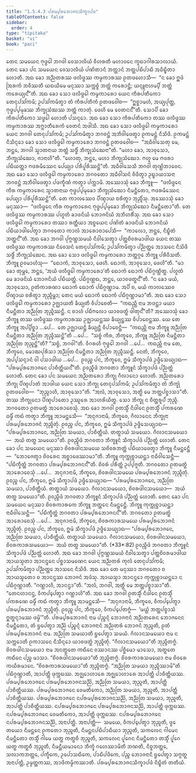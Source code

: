```yaml
---
title: "1.5.4.3 ᨸᩁᨾ᩠ᨸᩁᨽᩮᩣᨩᨶᩈᩥᨠ᩠ᨡᩣᨸᨴ"
tableOfContents: false
sidebar:
  order: 4
type: "tipitaka"
basket: "vi"
book: "paci"
---
```



<DynamicBreadcrumb />

<Division number="221" book="paci">

<Paragraph number="716" book="paci">
ᨲᩮᨶ ᩈᨾᨿᩮᨶ ᨻᩩᨴ᩠ᨵᩮᩤ ᨽᨣᩅᩤ ᩅᩮᩈᩣᩃᩥᨿᩴ ᩅᩥᩉᩁᨲᩥ ᨾᩉᩣᩅᨶᩮ ᨠᩪᨭᩣᨣᩤᩁᩈᩣᩃᩣᨿᩴ. ᨲᩮᨶ ᨡᩮᩣ ᨸᨶ ᩈᨾᨿᩮᨶ ᩅᩮᩈᩣᩃᩥᨿᩴ ᨸᨱᩦᨲᩣᨶᩴ ᨽᨲ᩠ᨲᩣᨶᩴ ᨽᨲ᩠ᨲᨸᨭᩥᨸᩣᨭᩥ ᩋᨵᩥᨭ᩠ᨮᩥᨲᩣ ᩉᩮᩣᨲᩥ. ᩋᨳ ᨡᩮᩣ ᩋᨬ᩠ᨬᨲᩁᩔ ᨴᩃᩥᨴ᩠ᨴᩔ ᨠᨾ᩠ᨾᨠᩣᩁᩔ ᩑᨲᨴᩉᩮᩣᩈᩥ—  “ᨶ ᨡᩮᩣ ᩍᨴᩴ ᩒᩁᨠᩴ ᨽᩅᩥᩔᨲᩥ ᨿᨳᨿᩥᨾᩮ ᨾᨶᩩᩔᩣ ᩈᨠ᩠ᨠᨧ᩠ᨧᩴ ᨽᨲ᩠ᨲᩴ ᨠᩁᩮᩣᨶ᩠ᨲᩥ; ᨿᨶ᩠ᨶᩪᨶᩣᩉᨾ᩠ᨸᩥ ᨽᨲ᩠ᨲᩴ ᨠᩁᩮᨿ᩠ᨿᨶ᩺”ᨲᩥ. ᩋᨳ ᨡᩮᩣ ᩈᩮᩣ ᨴᩃᩥᨴ᩠ᨴᩮᩤ ᨠᨾ᩠ᨾᨠᩣᩁᩮᩣ ᨿᩮᨶ ᨠᩥᩁᨸᨲᩥᨠᩮᩣ ᨲᩮᨶᩩᨸᩈᩘᨠᨾᩥ; ᩏᨸᩈᩘᨠᨾᩥᨲ᩠ᩅᩣ ᨲᩴ ᨠᩥᩁᨸᨲᩥᨠᩴ ᩑᨲᨴᩅᩮᩤᨧ—  “ᩍᨧ᩠ᨨᩣᨾᩉᩴ, ᩋᨿ᩠ᨿᨸᩩᨲ᩠ᨲ, ᨻᩩᨴ᩠ᨵᨸ᩠ᨸᨾᩩᨡᩔ ᨽᩥᨠ᩠ᨡᩩᩈᩴᨥᩔ ᨽᨲ᩠ᨲᩴ ᨠᩣᨲᩩᩴ. ᨴᩮᩉᩥ ᨾᩮ ᩅᩮᨲᨶᨶ᩺”ᨲᩥ. ᩈᩮᩣᨸᩥ ᨡᩮᩣ ᨠᩥᩁᨸᨲᩥᨠᩮᩣ ᩈᨴ᩠ᨵᩮᩤ ᩉᩮᩣᨲᩥ ᨸᩈᨶ᩠ᨶᩮᩣ. ᩋᨳ ᨡᩮᩣ ᩈᩮᩣ ᨠᩥᩁᨸᨲᩥᨠᩮᩣ ᨲᩔ ᨴᩃᩥᨴ᩠ᨴᩔ ᨠᨾ᩠ᨾᨠᩣᩁᩔ ᩋᨻ᩠ᨽᩣᨲᩥᩁᩮᨠᩴ ᩅᩮᨲᨶᩴ ᩋᨴᩤᩈᩥ. ᩋᨳ ᨡᩮᩣ ᩈᩮᩣ ᨴᩃᩥᨴ᩠ᨴᩮᩤ ᨠᨾ᩠ᨾᨠᩣᩁᩮᩣ ᨿᩮᨶ ᨽᨣᩅᩤ ᨲᩮᨶᩩᨸᩈᩘᨠᨾᩥ; ᩏᨸᩈᩘᨠᨾᩥᨲ᩠ᩅᩣ ᨽᨣᩅᨶ᩠ᨲᩴ ᩋᨽᩥᩅᩤᨴᩮᨲ᩠ᩅᩣ ᩑᨠᨾᨶ᩠ᨲᩴ ᨶᩥᩈᩦᨴᩥ. ᩑᨠᨾᨶ᩠ᨲᩴ ᨶᩥᩈᩥᨶ᩠ᨶᩮᩣ ᨡᩮᩣ ᩈᩮᩣ ᨴᩃᩥᨴ᩠ᨴᩮᩤ ᨠᨾ᩠ᨾᨠᩣᩁᩮᩣ ᨽᨣᩅᨶ᩠ᨲᩴ ᩑᨲᨴᩅᩮᩤᨧ—  “ᩋᨵᩥᩅᩤᩈᩮᨲᩩ ᨾᩮ, ᨽᨶ᩠ᨲᩮ, ᨽᨣᩅᩤ ᩈ᩠ᩅᩣᨲᨶᩣᨿ ᨽᨲ᩠ᨲᩴ ᩈᨴ᩠ᨵᩥᩴ ᨽᩥᨠ᩠ᨡᩩᩈᩴᨥᩮᨶᩣ”ᨲᩥ. “ᨾᩉᩣ ᨡᩮᩣ, ᩋᩣᩅᩩᩈᩮᩣ, ᨽᩥᨠ᩠ᨡᩩᩈᩴᨥᩮᩣ, ᨩᩣᨶᩣᩉᩦ”ᨲᩥ. “ᩉᩮᩣᨲᩩ, ᨽᨶ᩠ᨲᩮ, ᨾᩉᩣ ᨽᩥᨠ᩠ᨡᩩᩈᩴᨥᩮᩣ. ᨻᩉᩪ ᨾᩮ ᨻᨴᩁᩣ ᨸᨭᩥᨿᨲ᩠ᨲᩣ ᨻᨴᩁᨾᩥᩔᩮᨶ ᨸᩮᨿ᩠ᨿᩣ ᨸᩁᩥᨸᩪᩁᩥᩔᨶ᩠ᨲᩦ”ᨲᩥ. ᩋᨵᩥᩅᩤᩈᩮᩈᩥ ᨽᨣᩅᩤ ᨲᩩᨱ᩠ᩉᩦᨽᩣᩅᩮᨶ.
</Paragraph>

<Paragraph number="717" book="paci">
ᩋᨳ ᨡᩮᩣ ᩈᩮᩣ ᨴᩃᩥᨴ᩠ᨴᩮᩤ ᨠᨾ᩠ᨾᨠᩣᩁᩮᩣ ᨽᨣᩅᨲᩮᩣ ᩋᨵᩥᩅᩤᩈᨶᩴ ᩅᩥᨴᩥᨲ᩠ᩅᩣ ᩏᨭ᩠ᨮᩣᨿᩣᩈᨶᩣ ᨽᨣᩅᨶ᩠ᨲᩴ ᩋᨽᩥᩅᩤᨴᩮᨲ᩠ᩅᩣ ᨸᨴᨠ᩠ᨡᩥᨱᩴ ᨠᨲ᩠ᩅᩣ ᨸᨠ᩠ᨠᩣᨾᩥ. ᩋᩔᩮᩣᩈᩩᩴ ᨡᩮᩣ ᨽᩥᨠ᩠ᨡᩪ—  “ᨴᩃᩥᨴ᩠ᨴᩮᨶ ᨠᩥᩁ ᨠᨾ᩠ᨾᨠᩣᩁᩮᨶ ᩈ᩠ᩅᩣᨲᨶᩣᨿ ᨻᩩᨴ᩠ᨵᨸ᩠ᨸᨾᩩᨡᩮᩣ ᨽᩥᨠ᩠ᨡᩩᩈᩴᨥᩮᩣ ᨶᩥᨾᨶ᩠ᨲᩥᨲᩮᩣ, ᨻᨴᩁᨾᩥᩔᩮᨶ ᨸᩮᨿ᩠ᨿᩣ ᨸᩁᩥᨸᩪᩁᩥᩔᨶ᩠ᨲᩦ”ᨲᩥ. ᨲᩮ ᨠᩣᩃᩔᩮᩅ ᨸᩥᨱ᩠ᨯᩣᨿ ᨧᩁᩥᨲ᩠ᩅᩣ ᨽᩩᨬ᩠ᨩᩥᩴᩈᩩ. ᩋᩔᩮᩣᩈᩩᩴ ᨡᩮᩣ ᨾᨶᩩᩔᩣ—  “ᨴᩃᩥᨴ᩠ᨴᩮᨶ ᨠᩥᩁ ᨠᨾ᩠ᨾᨠᩣᩁᩮᨶ ᨻᩩᨴ᩠ᨵᨸ᩠ᨸᨾᩩᨡᩮᩣ ᨽᩥᨠ᩠ᨡᩩᩈᩴᨥᩮᩣ ᨶᩥᨾᨶ᩠ᨲᩥᨲᩮᩣ”ᨲᩥ. ᨲᩮ ᨴᩃᩥᨴ᩠ᨴᩔ ᨠᨾ᩠ᨾᨠᩣᩁᩔ ᨸᩉᩪᨲᩴ ᨡᩣᨴᨶᩦᨿᩴ ᨽᩮᩣᨩᨶᩦᨿᩴ ᩋᨽᩥᩉᩁᩥᩴᩈᩩ. ᩋᨳ ᨡᩮᩣ ᩈᩮᩣ ᨴᩃᩥᨴ᩠ᨴᩮᩤ ᨠᨾ᩠ᨾᨠᩣᩁᩮᩣ ᨲᩔᩣ ᩁᨲ᩠ᨲᩥᨿᩣ ᩋᨧ᩠ᨧᨿᩮᨶ ᨸᨱᩦᨲᩴ ᨡᩣᨴᨶᩦᨿᩴ ᨽᩮᩣᨩᨶᩦᨿᩴ ᨸᨭᩥᨿᩣᨴᩤᨸᩮᨲ᩠ᩅᩣ ᨽᨣᩅᨲᩮᩣ ᨠᩣᩃᩴ ᩋᩣᩁᩮᩣᨧᩣᨸᩮᩈᩥ—  “ᨠᩣᩃᩮᩣ, ᨽᨶ᩠ᨲᩮ, ᨶᩥᨭ᩠ᨮᩥᨲᩴ ᨽᨲ᩠ᨲᨶ᩺”ᨲᩥ.
</Paragraph>

<Paragraph number="718" book="paci">
ᩋᨳ ᨡᩮᩣ ᨽᨣᩅᩤ ᨸᩩᨻ᩠ᨻᨱ᩠ᩉᩈᨾᨿᩴ ᨶᩥᩅᩤᩈᩮᨲ᩠ᩅᩣ ᨸᨲ᩠ᨲᨧᩦᩅᩁᨾᩣᨴᩤᨿ ᨿᩮᨶ ᨲᩔ ᨴᩃᩥᨴ᩠ᨴᩔ ᨠᨾ᩠ᨾᨠᩣᩁᩔ ᨶᩥᩅᩮᩈᨶᩴ ᨲᩮᨶᩩᨸᩈᩘᨠᨾᩥ; ᩏᨸᩈᩘᨠᨾᩥᨲ᩠ᩅᩣ ᨸᨬ᩠ᨬᨲ᩠ᨲᩮ ᩋᩣᩈᨶᩮ ᨶᩥᩈᩦᨴᩥ ᩈᨴ᩠ᨵᩥᩴ ᨽᩥᨠ᩠ᨡᩩᩈᩴᨥᩮᨶ. ᩋᨳ ᨡᩮᩣ ᩈᩮᩣ ᨴᩃᩥᨴ᩠ᨴᩮᩤ ᨠᨾ᩠ᨾᨠᩣᩁᩮᩣ ᨽᨲ᩠ᨲᨣ᩠ᨣᩮ ᨽᩥᨠ᩠ᨡᩪ ᨸᩁᩥᩅᩥᩈᨲᩥ. ᨽᩥᨠ᩠ᨡᩪ ᩑᩅᨾᩣᩉᩴᩈᩩ—  “ᨳᩮᩣᨠᩴ, ᩋᩣᩅᩩᩈᩮᩣ, ᨴᩮᩉᩥ. ᨳᩮᩣᨠᩴ, ᩋᩣᩅᩩᩈᩮᩣ, ᨴᩮᩉᩦ”ᨲᩥ. “ᨾᩣ ᨡᩮᩣ ᨲᩩᨾ᩠ᩉᩮ, ᨽᨶ᩠ᨲᩮ, ‘ᩋᨿᩴ ᨴᩃᩥᨴ᩠ᨴᩮᩤ ᨠᨾ᩠ᨾᨠᩣᩁᩮᩣ’ᨲᩥ ᨳᩮᩣᨠᩴ ᨳᩮᩣᨠᩴ ᨸᨭᩥᨣ᩠ᨣᨱ᩠ᩉᩥᨲ᩠ᨳ. ᨸᩉᩪᨲᩴ ᨾᩮ ᨡᩣᨴᨶᩦᨿᩴ ᨽᩮᩣᨩᨶᩦᨿᩴ ᨸᨭᩥᨿᨲ᩠ᨲᩴ. ᨸᨭᩥᨣ᩠ᨣᨱ᩠ᩉᨳ, ᨽᨶ᩠ᨲᩮ, ᨿᩣᩅᨴᨲ᩠ᨳᨶ᩺”ᨲᩥ. “ᨶ ᨡᩮᩣ ᨾᨿᩴ, ᩋᩣᩅᩩᩈᩮᩣ, ᩑᨲᩴᨠᩣᩁᨱᩣ ᨳᩮᩣᨠᩴ ᨳᩮᩣᨠᩴ ᨸᨭᩥᨣ᩠ᨣᨱ᩠ᩉᩣᨾ. ᩋᨸᩥ ᨧ, ᨾᨿᩴ ᨠᩣᩃᩔᩮᩅ ᨸᩥᨱ᩠ᨯᩣᨿ ᨧᩁᩥᨲ᩠ᩅᩣ ᨽᩩᨬ᩠ᨩᩥᨾ᩠ᩉᩣ; ᨲᩮᨶ ᨾᨿᩴ ᨳᩮᩣᨠᩴ ᨳᩮᩣᨠᩴ ᨸᨭᩥᨣ᩠ᨣᨱ᩠ᩉᩣᨾᩣ”ᨲᩥ.
</Paragraph>

<Paragraph number="719" book="paci">
ᩋᨳ ᨡᩮᩣ ᩈᩮᩣ ᨴᩃᩥᨴ᩠ᨴᩮᩤ ᨠᨾ᩠ᨾᨠᩣᩁᩮᩣ ᩏᨩ᩠ᨫᩣᨿᨲᩥ ᨡᩥᨿ᩠ᨿᨲᩥ ᩅᩥᨸᩣᨧᩮᨲᩥ—  “ᨠᨳᨬ᩠ᩉᩥ ᨶᩣᨾ ᨽᨴᨶ᩠ᨲᩣ ᨾᨿᩣ ᨶᩥᨾᨶ᩠ᨲᩥᨲᩣ ᩋᨬ᩠ᨬᨲᩕ ᨽᩩᨬ᩠ᨩᩥᩔᨶ᩠ᨲᩥ. ᨶ ᨧᩣᩉᩴ ᨸᨭᩥᨻᩃᩮᩣ ᨿᩣᩅᨴᨲ᩠ᨳᩴ ᨴᩤᨲᩩᨶ᩺”ᨲᩥ?
</Paragraph>

<Paragraph number="720" book="paci">
ᩋᩔᩮᩣᩈᩩᩴ ᨡᩮᩣ ᨽᩥᨠ᩠ᨡᩪ ᨲᩔ ᨴᩃᩥᨴ᩠ᨴᩔ ᨠᨾ᩠ᨾᨠᩣᩁᩔ ᩏᨩ᩠ᨫᩣᨿᨶ᩠ᨲᩔ ᨡᩥᨿ᩠ᨿᨶ᩠ᨲᩔ ᩅᩥᨸᩣᨧᩮᨶ᩠ᨲᩔ. ᨿᩮ ᨲᩮ ᨽᩥᨠ᩠ᨡᩪ ᩋᨸ᩠ᨸᩥᨧ᩠ᨨᩣ …ᨸᩮ…  ᨲᩮ ᩏᨩ᩠ᨫᩣᨿᨶ᩠ᨲᩥ ᨡᩥᨿ᩠ᨿᨶ᩠ᨲᩥ ᩅᩥᨸᩣᨧᩮᨶ᩠ᨲᩥ—  “ᨠᨳᨬ᩠ᩉᩥ ᨶᩣᨾ ᨽᩥᨠ᩠ᨡᩪ ᩋᨬ᩠ᨬᨲᩕ ᨶᩥᨾᨶ᩠ᨲᩥᨲᩣ ᩋᨬ᩠ᨬᨲᩕ ᨽᩩᨬ᩠ᨩᩥᩔᨶ᩠ᨲᩦ”ᨲᩥ …ᨸᩮ…  “ᩈᨧ᩠ᨧᩴ ᨠᩥᩁ, ᨽᩥᨠ᩠ᨡᩅᩮ, ᨽᩥᨠ᩠ᨡᩪ ᩋᨬ᩠ᨬᨲᩕ ᨶᩥᨾᨶ᩠ᨲᩥᨲᩣ ᩋᨬ᩠ᨬᨲᩕ ᨽᩩᨬ᩠ᨩᨶ᩠ᨲᩦ”ᨲᩥ? “ᩈᨧ᩠ᨧᩴ, ᨽᨣᩅᩤ”ᨲᩥ. ᩅᩥᨣᩁᩉᩥ ᨻᩩᨴ᩠ᨵᩮᩤ ᨽᨣᩅᩤ …ᨸᩮ…  ᨠᨳᨬ᩠ᩉᩥ ᨶᩣᨾ ᨲᩮ, ᨽᩥᨠ᩠ᨡᩅᩮ, ᨾᩮᩣᨥᨸᩩᩁᩥᩈᩣ ᩋᨬ᩠ᨬᨲᩕ ᨶᩥᨾᨶ᩠ᨲᩥᨲᩣ ᩋᨬ᩠ᨬᨲᩕ ᨽᩩᨬ᩠ᨩᩥᩔᨶ᩠ᨲᩥ. ᨶᩮᨲᩴ, ᨽᩥᨠ᩠ᨡᩅᩮ, ᩋᨸ᩠ᨸᩈᨶ᩠ᨶᩣᨶᩴ ᩅᩤ ᨸᩈᩣᨴᩤᨿ …ᨸᩮ…  ᩑᩅᨬ᩠ᨧ ᨸᨶ, ᨽᩥᨠ᩠ᨡᩅᩮ, ᩍᨾᩴ ᩈᩥᨠ᩠ᨡᩣᨸᨴᩴ ᩏᨴ᩠ᨴᩥᩈᩮᨿ᩠ᨿᩣᨳ—
</Paragraph>

<Paragraph number="721" book="paci">
<Emphasis>“ᨸᩁᨾ᩠ᨸᩁᨽᩮᩣᨩᨶᩮ ᨸᩣᨧᩥᨲ᩠ᨲᩥᨿᨶ᩺”</Emphasis>ᨲᩥ.
</Paragraph>

<Paragraph number="722" book="paci">
ᩑᩅᨬ᩠ᨧᩥᨴᩴ ᨽᨣᩅᨲᩣ ᨽᩥᨠ᩠ᨡᩪᨶᩴ ᩈᩥᨠ᩠ᨡᩣᨸᨴᩴ ᨸᨬ᩠ᨬᨲ᩠ᨲᩴ ᩉᩮᩣᨲᩥ.
</Paragraph>

</Division>
<Division number="222" book="paci">

<Paragraph number="723" book="paci">
ᨲᩮᨶ ᨡᩮᩣ ᨸᨶ ᩈᨾᨿᩮᨶ ᩋᨬ᩠ᨬᨲᩁᩮᩣ ᨽᩥᨠ᩠ᨡᩩ ᨣᩥᩃᩣᨶᩮᩣ ᩉᩮᩣᨲᩥ. ᩋᨬ᩠ᨬᨲᩁᩮᩣ ᨽᩥᨠ᩠ᨡᩩ ᨸᩥᨱ᩠ᨯᨸᩣᨲᩴ ᩋᩣᨴᩤᨿ ᨿᩮᨶ ᩈᩮᩣ ᨽᩥᨠ᩠ᨡᩩ ᨲᩮᨶᩩᨸᩈᩘᨠᨾᩥ; ᩏᨸᩈᩘᨠᨾᩥᨲ᩠ᩅᩣ ᨲᩴ ᨽᩥᨠ᩠ᨡᩩᩴ ᩑᨲᨴᩅᩮᩤᨧ—  “ᨽᩩᨬ᩠ᨩᩣᩉᩥ, ᩋᩣᩅᩩᩈᩮᩣ”ᨲᩥ. “ᩋᩃᩴ, ᩋᩣᩅᩩᩈᩮᩣ, ᩋᨲ᩠ᨳᩥ ᨾᩮ ᨽᨲ᩠ᨲᨸᨧ᩠ᨧᩣᩈᩣ”ᨲᩥ. ᨲᩔ ᨽᩥᨠ᩠ᨡᩩᨶᩮᩣ ᨸᩥᨱ᩠ᨯᨸᩣᨲᩮᩣ ᩏᩔᩪᩁᩮ ᩋᩣᩉᩁᩦᨿᩥᨲ᩠ᨳ. ᩈᩮᩣ ᨽᩥᨠ᩠ᨡᩩ ᨶ ᨧᩥᨲ᩠ᨲᩁᩪᨸᩴ ᨽᩩᨬ᩠ᨩᩥ. ᨽᨣᩅᨲᩮᩣ ᩑᨲᨾᨲ᩠ᨳᩴ ᩋᩣᩁᩮᩣᨧᩮᩈᩩᩴ. ᩋᨳ ᨡᩮᩣ ᨽᨣᩅᩤ ᩑᨲᩈ᩠ᨾᩥᩴ ᨶᩥᨴᩤᨶᩮ ᩑᨲᩈ᩠ᨾᩥᩴ ᨸᨠᩁᨱᩮ ᨵᨾ᩠ᨾᩥᩴ ᨠᨳᩴ ᨠᨲ᩠ᩅᩣ ᨽᩥᨠ᩠ᨡᩪ ᩋᩣᨾᨶ᩠ᨲᩮᩈᩥ—  “ᩋᨶᩩᨩᩣᨶᩣᨾᩥ, ᨽᩥᨠ᩠ᨡᩅᩮ, ᨣᩥᩃᩣᨶᩮᨶ ᨽᩥᨠ᩠ᨡᩩᨶᩣ ᨸᩁᨾ᩠ᨸᩁᨽᩮᩣᨩᨶᩴ ᨽᩩᨬ᩠ᨩᩥᨲᩩᩴ. ᩑᩅᨬ᩠ᨧ ᨸᨶ, ᨽᩥᨠ᩠ᨡᩅᩮ, ᩍᨾᩴ ᩈᩥᨠ᩠ᨡᩣᨸᨴᩴ ᩏᨴ᩠ᨴᩥᩈᩮᨿ᩠ᨿᩣᨳ—
</Paragraph>

<Paragraph number="724" book="paci">
<Emphasis>“ᨸᩁᨾ᩠ᨸᩁᨽᩮᩣᨩᨶᩮ, ᩋᨬ᩠ᨬᨲᩕ ᩈᨾᨿᩣ, ᨸᩣᨧᩥᨲ᩠ᨲᩥᨿᩴ. ᨲᨲ᩠ᨳᩣᨿᩴ ᩈᨾᨿᩮᩣ. ᨣᩥᩃᩣᨶᩈᨾᨿᩮᩣ—  ᩋᨿᩴ ᨲᨲ᩠ᨳ ᩈᨾᨿᩮᩣ”</Emphasis>ᨲᩥ.
</Paragraph>

<Paragraph number="725" book="paci">
ᩑᩅᨬ᩠ᨧᩥᨴᩴ ᨽᨣᩅᨲᩣ ᨽᩥᨠ᩠ᨡᩪᨶᩴ ᩈᩥᨠ᩠ᨡᩣᨸᨴᩴ ᨸᨬ᩠ᨬᨲ᩠ᨲᩴ ᩉᩮᩣᨲᩥ.
</Paragraph>

</Division>
<Division number="223" book="paci">

<Paragraph number="726" book="paci">
ᨲᩮᨶ ᨡᩮᩣ ᨸᨶ ᩈᨾᨿᩮᨶ ᨾᨶᩩᩔᩣ ᨧᩦᩅᩁᨴᩤᨶᩈᨾᨿᩮ ᩈᨧᩦᩅᩁᨽᨲ᩠ᨲᩴ ᨸᨭᩥᨿᩣᨴᩮᨲ᩠ᩅᩣ ᨽᩥᨠ᩠ᨡᩪ ᨶᩥᨾᨶ᩠ᨲᩮᨶ᩠ᨲᩥ—  “ᨽᩮᩣᨩᩮᨲ᩠ᩅᩣ ᨧᩦᩅᩁᩮᨶ ᩋᨧ᩠ᨨᩣᨴᩮᩔᩣᨾᩣ”ᨲᩥ. ᨽᩥᨠ᩠ᨡᩪ ᨠᩩᨠ᩠ᨠᩩᨧ᩠ᨧᩣᨿᨶ᩠ᨲᩣ ᨶᩣᨵᩥᩅᩤᩈᩮᨶ᩠ᨲᩥ—  “ᨸᨭᩥᨠ᩠ᨡᩥᨲ᩠ᨲᩴ ᨽᨣᩅᨲᩣ ᨸᩁᨾ᩠ᨸᩁᨽᩮᩣᨩᨶᨶ᩺”ᨲᩥ. ᨧᩦᩅᩁᩴ ᨸᩁᩥᨲ᩠ᨲᩴ ᩏᨸ᩠ᨸᨩ᩠ᨩᨲᩥ. ᨽᨣᩅᨲᩮᩣ ᩑᨲᨾᨲ᩠ᨳᩴ ᩋᩣᩁᩮᩣᨧᩮᩈᩩᩴ …ᨸᩮ…  ᩋᨶᩩᨩᩣᨶᩣᨾᩥ, ᨽᩥᨠ᩠ᨡᩅᩮ, ᨧᩦᩅᩁᨴᩤᨶᩈᨾᨿᩮ ᨸᩁᨾ᩠ᨸᩁᨽᩮᩣᨩᨶᩴ ᨽᩩᨬ᩠ᨩᩥᨲᩩᩴ. ᩑᩅᨬ᩠ᨧ ᨸᨶ, ᨽᩥᨠ᩠ᨡᩅᩮ, ᩍᨾᩴ ᩈᩥᨠ᩠ᨡᩣᨸᨴᩴ ᩏᨴ᩠ᨴᩥᩈᩮᨿ᩠ᨿᩣᨳ—
</Paragraph>

<Paragraph number="727" book="paci">
<Emphasis>“ᨸᩁᨾ᩠ᨸᩁᨽᩮᩣᨩᨶᩮ, ᩋᨬ᩠ᨬᨲᩕ ᩈᨾᨿᩣ, ᨸᩣᨧᩥᨲ᩠ᨲᩥᨿᩴ. ᨲᨲ᩠ᨳᩣᨿᩴ ᩈᨾᨿᩮᩣ. ᨣᩥᩃᩣᨶᩈᨾᨿᩮᩣ, ᨧᩦᩅᩁᨴᩤᨶᩈᨾᨿᩮᩣ—  ᩋᨿᩴ ᨲᨲ᩠ᨳ ᩈᨾᨿᩮᩣ”</Emphasis>ᨲᩥ.
</Paragraph>

<Paragraph number="728" book="paci">
ᩑᩅᨬ᩠ᨧᩥᨴᩴ ᨽᨣᩅᨲᩣ ᨽᩥᨠ᩠ᨡᩪᨶᩴ ᩈᩥᨠ᩠ᨡᩣᨸᨴᩴ ᨸᨬ᩠ᨬᨲ᩠ᨲᩴ ᩉᩮᩣᨲᩥ.
</Paragraph>

</Division>
<Division number="224" book="paci">

<Paragraph number="729" book="paci">
ᨲᩮᨶ ᨡᩮᩣ ᨸᨶ ᩈᨾᨿᩮᨶ ᨾᨶᩩᩔᩣ ᨧᩦᩅᩁᨠᩣᩁᨠᩮ ᨽᩥᨠ᩠ᨡᩪ ᨽᨲ᩠ᨲᩮᨶ ᨶᩥᨾᨶ᩠ᨲᩮᨶ᩠ᨲᩥ. ᨽᩥᨠ᩠ᨡᩪ ᨠᩩᨠ᩠ᨠᩩᨧ᩠ᨧᩣᨿᨶ᩠ᨲᩣ ᨶᩣᨵᩥᩅᩤᩈᩮᨶ᩠ᨲᩥ—  “ᨸᨭᩥᨠ᩠ᨡᩥᨲ᩠ᨲᩴ ᨽᨣᩅᨲᩣ ᨸᩁᨾ᩠ᨸᩁᨽᩮᩣᨩᨶᨶ᩺”ᨲᩥ. ᨽᨣᩅᨲᩮᩣ ᩑᨲᨾᨲ᩠ᨳᩴ ᩋᩣᩁᩮᩣᨧᩮᩈᩩᩴ …ᨸᩮ…  ᩋᨶᩩᨩᩣᨶᩣᨾᩥ, ᨽᩥᨠ᩠ᨡᩅᩮ, ᨧᩦᩅᩁᨠᩣᩁᩈᨾᨿᩮ ᨸᩁᨾ᩠ᨸᩁᨽᩮᩣᨩᨶᩴ ᨽᩩᨬ᩠ᨩᩥᨲᩩᩴ. ᩑᩅᨬ᩠ᨧ ᨸᨶ, ᨽᩥᨠ᩠ᨡᩅᩮ, ᩍᨾᩴ ᩈᩥᨠ᩠ᨡᩣᨸᨴᩴ ᩏᨴ᩠ᨴᩥᩈᩮᨿ᩠ᨿᩣᨳ—
</Paragraph>

</Division>
<Division number="225" book="paci">

<Paragraph number="730" book="paci">
<Emphasis>“ᨸᩁᨾ᩠ᨸᩁᨽᩮᩣᨩᨶᩮ, ᩋᨬ᩠ᨬᨲᩕ ᩈᨾᨿᩣ, ᨸᩣᨧᩥᨲ᩠ᨲᩥᨿᩴ. ᨲᨲ᩠ᨳᩣᨿᩴ ᩈᨾᨿᩮᩣ. ᨣᩥᩃᩣᨶᩈᨾᨿᩮᩣ, ᨧᩦᩅᩁᨴᩤᨶᩈᨾᨿᩮᩣ, ᨧᩦᩅᩁᨠᩣᩁᩈᨾᨿᩮᩣ—  ᩋᨿᩴ ᨲᨲ᩠ᨳ ᩈᨾᨿᩮᩣ”</Emphasis>ᨲᩥ. (*33*:<Emphasis>82</Emphasis>)
</Paragraph>

<Paragraph number="731" book="paci">
ᩑᩅᨬ᩠ᨧᩥᨴᩴ ᨽᨣᩅᨲᩣ ᨽᩥᨠ᩠ᨡᩪᨶᩴ ᩈᩥᨠ᩠ᨡᩣᨸᨴᩴ ᨸᨬ᩠ᨬᨲ᩠ᨲᩴ ᩉᩮᩣᨲᩥ.
</Paragraph>

</Division>
<Division number="226" book="paci">

<Paragraph number="732" book="paci">
ᩋᨳ ᨡᩮᩣ ᨽᨣᩅᩤ ᨸᩩᨻ᩠ᨻᨱ᩠ᩉᩈᨾᨿᩴ ᨶᩥᩅᩤᩈᩮᨲ᩠ᩅᩣ ᨸᨲ᩠ᨲᨧᩦᩅᩁᨾᩣᨴᩤᨿ ᩋᩣᨿᩈ᩠ᨾᨲᩣ ᩋᩣᨶᨶ᩠ᨴᩮᨶ ᨸᨧ᩠ᨨᩣᩈᨾᨱᩮᨶ ᨿᩮᨶ ᩋᨬ᩠ᨬᨲᩁᩴ ᨠᩩᩃᩴ ᨲᩮᨶᩩᨸᩈᩘᨠᨾᩥ; ᩏᨸᩈᩘᨠᨾᩥᨲ᩠ᩅᩣ ᨸᨬ᩠ᨬᨲ᩠ᨲᩮ ᩋᩣᩈᨶᩮ ᨶᩥᩈᩦᨴᩥ. ᩋᨳ ᨡᩮᩣ ᨲᩮ ᨾᨶᩩᩔᩣ ᨽᨣᩅᨲᩮᩣ ᨧ ᩋᩣᨿᩈ᩠ᨾᨲᩮᩣ ᨧ ᩋᩣᨶᨶ᩠ᨴᩔ ᨽᩮᩣᨩᨶᩴ ᩋᨴᩴᩈᩩ. ᩋᩣᨿᩈ᩠ᨾᩣ ᩋᩣᨶᨶ᩠ᨴᩮᩣ ᨠᩩᨠ᩠ᨠᩩᨧ᩠ᨧᩣᨿᨶ᩠ᨲᩮᩣ ᨶ ᨸᨭᩥᨣ᩠ᨣᨱ᩠ᩉᩣᨲᩥ. “ᨣᨱ᩠ᩉᩣᩉᩥ, ᩋᩣᨶᨶ᩠ᨴᩣ”ᨲᩥ. “ᩋᩃᩴ, ᨽᨣᩅᩤ, ᩋᨲ᩠ᨳᩥ ᨾᩮ ᨽᨲ᩠ᨲᨸᨧ᩠ᨧᩣᩈᩣ”ᨲᩥ. “ᨲᩮᨶᩉᩣᨶᨶ᩠ᨴ, ᩅᩥᨠᨸ᩠ᨸᩮᨲ᩠ᩅᩣ ᨣᨱ᩠ᩉᩣᩉᩦ”ᨲᩥ. ᩋᨳ ᨡᩮᩣ ᨽᨣᩅᩤ ᩑᨲᩈ᩠ᨾᩥᩴ ᨶᩥᨴᩤᨶᩮ ᩑᨲᩈ᩠ᨾᩥᩴ ᨸᨠᩁᨱᩮ ᨵᨾ᩠ᨾᩥᩴ ᨠᨳᩴ ᨠᨲ᩠ᩅᩣ ᨽᩥᨠ᩠ᨡᩪ ᩋᩣᨾᨶ᩠ᨲᩮᩈᩥ—  “ᩋᨶᩩᨩᩣᨶᩣᨾᩥ, ᨽᩥᨠ᩠ᨡᩅᩮ, ᩅᩥᨠᨸ᩠ᨸᩮᨲ᩠ᩅᩣ ᨸᩁᨾ᩠ᨸᩁᨽᩮᩣᨩᨶᩴ ᨽᩩᨬ᩠ᨩᩥᨲᩩᩴ. ᩑᩅᨬ᩠ᨧ ᨸᨶ, ᨽᩥᨠ᩠ᨡᩅᩮ, ᩅᩥᨠᨸ᩠ᨸᩮᨲᨻ᩠ᨻᩴ—  ‘ᨾᨿ᩠ᩉᩴ ᨽᨲ᩠ᨲᨸᨧ᩠ᨧᩣᩈᩴ ᩍᨲ᩠ᨳᨶ᩠ᨶᩣᨾᩔ ᨴᨾ᩠ᨾᩦ’”ᨲᩥ.
</Paragraph>

</Division>
<Division number="227" book="paci">

<Paragraph number="733" book="paci">
<Emphasis>ᨸᩁᨾ᩠ᨸᩁᨽᩮᩣᨩᨶᩴ</Emphasis> ᨶᩣᨾ ᨸᨬ᩠ᨧᨶ᩠ᨶᩴ ᨽᩮᩣᨩᨶᩣᨶᩴ ᩋᨬ᩠ᨬᨲᩁᩮᨶ ᨽᩮᩣᨩᨶᩮᨶ ᨶᩥᨾᨶ᩠ᨲᩥᨲᩮᩣ, ᨲᩴ ᨮᨸᩮᨲ᩠ᩅᩣ ᩋᨬ᩠ᨬᩴ ᨸᨬ᩠ᨧᨶ᩠ᨶᩴ ᨽᩮᩣᨩᨶᩣᨶᩴ ᩋᨬ᩠ᨬᨲᩁᩴ ᨽᩮᩣᨩᨶᩴ ᨽᩩᨬ᩠ᨩᨲᩥ, ᩑᨲᩴ ᨸᩁᨾ᩠ᨸᩁᨽᩮᩣᨩᨶᩴ ᨶᩣᨾ.
</Paragraph>

<Paragraph number="734" book="paci">
<Emphasis>ᩋᨬ᩠ᨬᨲᩕ ᩈᨾᨿᩣ</Emphasis>ᨲᩥ ᨮᨸᩮᨲ᩠ᩅᩣ ᩈᨾᨿᩴ.
</Paragraph>

<Paragraph number="735" book="paci">
<Emphasis>ᨣᩥᩃᩣᨶᩈᨾᨿᩮᩣ</Emphasis> ᨶᩣᨾ ᨶ ᩈᨠ᩠ᨠᩮᩣᨲᩥ ᩑᨠᩣᩈᨶᩮ ᨶᩥᩈᩥᨶ᩠ᨶᩮᩣ ᨿᩣᩅᨴᨲ᩠ᨳᩴ ᨽᩩᨬ᩠ᨩᩥᨲᩩᩴ. “ᨣᩥᩃᩣᨶᩈᨾᨿᩮᩣ”ᨲᩥ ᨽᩩᨬ᩠ᨩᩥᨲᨻ᩠ᨻᩴ.
</Paragraph>

<Paragraph number="736" book="paci">
<Emphasis>ᨧᩦᩅᩁᨴᩤᨶᩈᨾᨿᩮᩣ</Emphasis> ᨶᩣᨾ ᩋᨶᨲ᩠ᨳᨲᩮ ᨠᨳᩥᨶᩮ ᩅᩔᩣᨶᩔ ᨸᨧ᩠ᨨᩥᨾᩮᩣ ᨾᩣᩈᩮᩣ, ᩋᨲ᩠ᨳᨲᩮ ᨠᨳᩥᨶᩮ ᨸᨬ᩠ᨧ ᨾᩣᩈᩣ. “ᨧᩦᩅᩁᨴᩤᨶᩈᨾᨿᩮᩣ”ᨲᩥ ᨽᩩᨬ᩠ᨩᩥᨲᨻ᩠ᨻᩴ.
</Paragraph>

<Paragraph number="737" book="paci">
<Emphasis>ᨧᩦᩅᩁᨠᩣᩁᩈᨾᨿᩮᩣ</Emphasis> ᨶᩣᨾ ᨧᩦᩅᩁᩮ ᨠᨿᩥᩁᨾᩣᨶᩮ. “ᨧᩦᩅᩁᨠᩣᩁᩈᨾᨿᩮᩣ”ᨲᩥ ᨽᩩᨬ᩠ᨩᩥᨲᨻ᩠ᨻᩴ.
</Paragraph>

<Paragraph number="738" book="paci">
“ᩋᨬ᩠ᨬᨲᩕ ᩈᨾᨿᩣ ᨽᩩᨬ᩠ᨩᩥᩔᩣᨾᩦ”ᨲᩥ ᨸᨭᩥᨣ᩠ᨣᨱ᩠ᩉᩣᨲᩥ, ᩋᩣᨸᨲ᩠ᨲᩥ ᨴᩩᨠ᩠ᨠᨭᩔ. ᩋᨩ᩠ᨫᩮᩣᩉᩣᩁᩮ ᩋᨩ᩠ᨫᩮᩣᩉᩣᩁᩮ ᩋᩣᨸᨲ᩠ᨲᩥ ᨸᩣᨧᩥᨲ᩠ᨲᩥᨿᩔ.
</Paragraph>

</Division>
<Division number="228" book="paci">

<Paragraph number="739" book="paci">
ᨸᩁᨾ᩠ᨸᩁᨽᩮᩣᨩᨶᩮ ᨸᩁᨾ᩠ᨸᩁᨽᩮᩣᨩᨶᩈᨬ᩠ᨬᩦ, ᩋᨬ᩠ᨬᨲᩕ ᩈᨾᨿᩣ, ᨽᩩᨬ᩠ᨩᨲᩥ, ᩋᩣᨸᨲ᩠ᨲᩥ ᨸᩣᨧᩥᨲ᩠ᨲᩥᨿᩔ. ᨸᩁᨾ᩠ᨸᩁᨽᩮᩣᨩᨶᩮ ᩅᩮᨾᨲᩥᨠᩮᩣ, ᩋᨬ᩠ᨬᨲᩕ ᩈᨾᨿᩣ, ᨽᩩᨬ᩠ᨩᨲᩥ, ᩋᩣᨸᨲ᩠ᨲᩥ ᨸᩣᨧᩥᨲ᩠ᨲᩥᨿᩔ. ᨸᩁᨾ᩠ᨸᩁᨽᩮᩣᨩᨶᩮ ᨶᨸᩁᨾ᩠ᨸᩁᨽᩮᩣᨩᨶᩈᨬ᩠ᨬᩦ, ᩋᨬ᩠ᨬᨲᩕ ᩈᨾᨿᩣ, ᨽᩩᨬ᩠ᨩᨲᩥ, ᩋᩣᨸᨲ᩠ᨲᩥ ᨸᩣᨧᩥᨲ᩠ᨲᩥᨿᩔ.
</Paragraph>

<Paragraph number="740" book="paci">
ᨶᨸᩁᨾ᩠ᨸᩁᨽᩮᩣᨩᨶᩮ ᨸᩁᨾ᩠ᨸᩁᨽᩮᩣᨩᨶᩈᨬ᩠ᨬᩦ, ᩋᩣᨸᨲ᩠ᨲᩥ ᨴᩩᨠ᩠ᨠᨭᩔ. ᨶᨸᩁᨾ᩠ᨸᩁᨽᩮᩣᨩᨶᩮ ᩅᩮᨾᨲᩥᨠᩮᩣ, ᩋᩣᨸᨲ᩠ᨲᩥ ᨴᩩᨠ᩠ᨠᨭᩔ. ᨶᨸᩁᨾ᩠ᨸᩁᨽᩮᩣᨩᨶᩮ ᨶᨸᩁᨾ᩠ᨸᩁᨽᩮᩣᨩᨶᩈᨬ᩠ᨬᩦ, ᩋᨶᩣᨸᨲ᩠ᨲᩥ.
</Paragraph>

</Division>
<Division number="229" book="paci">

<Paragraph number="741" book="paci">
ᩋᨶᩣᨸᨲ᩠ᨲᩥ—  ᩈᨾᨿᩮ, ᩅᩥᨠᨸ᩠ᨸᩮᨲ᩠ᩅᩣ ᨽᩩᨬ᩠ᨩᨲᩥ, ᨴ᩠ᩅᩮ ᨲᨿᩮᩣ ᨶᩥᨾᨶ᩠ᨲᨶᩮ ᩑᨠᨲᩮᩣ ᨽᩩᨬ᩠ᨩᨲᩥ, ᨶᩥᨾᨶ᩠ᨲᨶᨸᨭᩥᨸᩣᨭᩥᨿᩣ ᨽᩩᨬ᩠ᨩᨲᩥ, ᩈᨠᩃᩮᨶ ᨣᩤᨾᩮᨶ ᨶᩥᨾᨶ᩠ᨲᩥᨲᩮᩣ ᨲᩈ᩠ᨾᩥᩴ ᨣᩤᨾᩮ ᨿᨲ᩠ᨳ ᨠᨲ᩠ᨳᨧᩥ ᨽᩩᨬ᩠ᨩᨲᩥ, ᩈᨠᩃᩮᨶ ᨸᩪᨣᩮᨶ ᨶᩥᨾᨶ᩠ᨲᩥᨲᩮᩣ ᨲᩈ᩠ᨾᩥᩴ ᨸᩪᨣᩮ ᨿᨲ᩠ᨳ ᨠᨲ᩠ᨳᨧᩥ ᨽᩩᨬ᩠ᨩᨲᩥ, ᨶᩥᨾᨶ᩠ᨲᩥᨿᨾᩣᨶᩮᩣ ᨽᩥᨠ᩠ᨡᩴ ᨣᩉᩮᩔᩣᨾᩦᨲᩥ ᨽᨱᨲᩥ, ᨶᩥᨧ᩠ᨧᨽᨲ᩠ᨲᩮ, ᩈᩃᩣᨠᨽᨲ᩠ᨲᩮ, ᨸᨠ᩠ᨡᩥᨠᩮ, ᩏᨸᩮᩣᩈᨳᩥᨠᩮ, ᨸᩣᨭᩥᨸᨴᩥᨠᩮ, ᨸᨬ᩠ᨧ ᨽᩮᩣᨩᨶᩣᨶᩥ ᨮᨸᩮᨲ᩠ᩅᩣ ᩈᨻ᩠ᨻᨲ᩠ᨳ ᩋᨶᩣᨸᨲ᩠ᨲᩥ, ᩏᨾ᩠ᨾᨲ᩠ᨲᨠᩔ, ᩋᩣᨴᩥᨠᨾ᩠ᨾᩥᨠᩔᩣᨲᩥ.

</Paragraph>
</Division>

<Paragraph number="742" type="center" book="paci">
ᨸᩁᨾ᩠ᨸᩁᨽᩮᩣᨩᨶᩈᩥᨠ᩠ᨡᩣᨸᨴᩴ ᨶᩥᨭ᩠ᨮᩥᨲᩴ ᨲᨲᩥᨿᩴ.
</Paragraph>